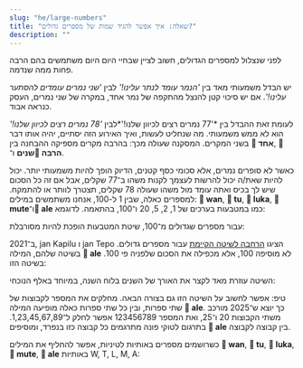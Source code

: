 ```yaml
---
slug: "he/large-numbers"
title: "שאלה: איך אפשר להגיד שמות של מספרים גדולים?"
description: ""
---
```




לפני שנצלול למספרים הגדולים, חשוב לציין שבחיי היום היום משתמשים בהם הרבה פחות ממה שנדמה.

יש הבדל משמעותי מאד בין *'הנמר עומד לנתר עלינו!'* לבין *'שני נמרים עומדים להסתער עלינו!'*. אם יש סיכוי קטן להנצל מהתקפה של נמר אחד, במקרה של שני נמרים, העסק כנראה אבוד. 

לעומת זאת ההבדל בין *'77 נמרים רצים לכיוון שלנו!'*לבין *'78 נמרים רצים לכיוון שלנו!'* הוא לא ממש משמעותי. מה שנחליט לעשות, ואיך האירוע הזה יסתיים, יהיה אותו דבר בשני המקרים. המסקנה שעולה מכך: בהרבה מקרים מספיקה ההבחנה בין **󱥳 אחד**, **󱥮 שנים** ו־**󱤼 הרבה**.

כאשר לא סופרים נמרים, אלא סכומי כסף קטנים, הדיוק הופך להיות משמעותי יותר. יכול להיות שאת/ה יכול להרשות לעצמך לקנות משהו ב־77 שקלים, אבל אם זה כל הסכום שיש לך בכיס ואתה עומד מול משהו שעולה 78 שקלים, תצטרך לוותר או להתמקח. למספרים כאלה, שבין 1 ל-100, אנחנו משתמשים במילים: **󱥳 wan**, **󱥮 tu**, **󱤭 luka**, **󱤼 mute**ו־**󱤄 ale** כמו במטבעות בערכים של 1, 2, 5, 20 ו־100, בהתאמה. לדוגמא:

<List>
    <Sentence sl="mute mute mute luka luka luka tu wan" m="78 (= 20 + 20 + 20 + 5 + 5 + 5 + 2 + 1)" />
</List>

עבור מספרים שגדולים מ־100, שיטת המטבעות הופכת להיות מסורבלת:

<List>
    <Sentence sl="ale ale ale ale ale ale ale ale ale ale ale ale ale ale ale" m="1500 (= 100 + 100 + 100 + ...)" />
</List>

ב־2021, jan Kapilu ו jan Tepo הציגו [הרחבה לשיטה הקיימת](https://sona.pona.la/wiki/nasin_nanpa_pona) עבור מספרים גדולים. בשיטה שלהם, המילה **󱤄 ale**  לא מוסיפה 100, אלא מכפילה את הסכום שלפניה פי 100. בשיטה הזו:

<List>
    <Sentence sl="luka luka luka ale" m="1500 (= (5 + 5 + 5) * 100)" />
</List>

השיטה עוזרת מאד לקצר את האורך של השנים בלוח השנה, במיוחד באלף הנוכחי: 

<List>
    <Sentence sl="mute ale mute luka" m="2025 (= 20 * 100 + 20 + 5)" />
</List>

טיפ: אפשר לחשוב על השיטה הזו גם בצורה הבאה. מחלקים את המספר לקבוצות של שתי ספרות, ובין כל שתי ספרות כאלה מופיעה המילה **󱤄 ale**. כך יוצא ש־2025 מורכב משתי הקבוצות 20 ו־25, ואת המספר 123456789 אפשר לחלק ל־1,23,45,67,89. בתרגום לטוקי פונה מתרגמים כל קבוצה כזו בנפרד, ומוסיפים **󱤄 ale** בין קבוצה לקבוצה. 

כשרושמים מספרים באותיות לטיניות, אפשר להחליף את המילים **󱥳 wan**, **󱥮 tu**, **󱤭 luka**, **󱤼 mute**, **󱤄 ale** באותיות W, T, L, M, A:

<List>
    <Sentence sp="󱥫󱥜󱤽󱤭󱤭󱤭󱥮󱥮󱤄󱤼󱤭󱤭󱤭󱥮󱥮󱤡<br />󱥫󱤺󱤽󱤭󱥮󱥮󱤡<br />󱥫󱥤󱤽󱥳󱤡<br />󱤰󱦐󱥨󱥇󱥣󱤍󱦑<br />󱤧󱤖󱥱󱤉󱤰󱦐󱥎󱥄󱥖󱥱󱤟󱤈󱦑<br />" sl="tenpo sike #LLLTTAMLLLTT la, tenpo mun #LTT la, tenpo suno #W la, ma Tosi li kama utala e ma Posuka." m="ב־1.9.1939, גרמניה פלשה לפולין." />
</List>

